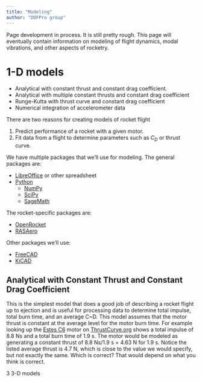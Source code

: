 ```yaml
---
title: "Modeling"
author: "DOFPro group"
---
```


Page development in process. It is still pretty rough. This page will eventually contain information on modeling of flight dynamics, modal vibrations, and other aspects of rocketry.

# 1-D models
* Analytical with constant thrust and constant drag coefficient.
* Analytical with multiple constant thrusts and constant drag coefficient
* Runge-Kutta with thrust curve and constant drag coefficient
* Numerical integration of accelerometer data

There are two reasons for creating models of rocket flight

1. Predict performance of a rocket with a given motor.
2. Fit data from a flight to determine parameters such as $C_D$ or thrust curve.

We have multiple packages that we'll use for modeling. The general packages are:

* [LibreOffice](https://www.libreoffice.org/) or other spreadsheet
* [Python](https://www.python.org/)
  * [NumPy](https://numpy.org/)
  * [SciPy](https://scipy.org/)
  * [SageMath](https://www.sagemath.org/)

The rocket-specific packages are:

* [OpenRocket](https://openrocket.info/)
* [RASAero](https://www.rasaero.com/)

Other packages we'll use:

* [FreeCAD](https://www.freecad.org/)
* [KiCAD](https://www.kicad.org/)

## Analytical with Constant Thrust and Constant Drag Coefficient
This is the simplest model that does a good job of describing a rocket flight up to ejection and is useful for processing data to determine total impulse, total burn time, and an average C~D. This model assumes that the motor thrust is constant at the average level for the motor burn time. For example looking up the [Estes C6]() motor on [ThrustCurve.org](http://www.thrustcurve.org/motorsearch.jsp?id=21) shows a total impulse of 8.8 Ns and a total burn time of 1.9 s. The motor would be modeled as generating a constant thrust of 8.8 Ns/1.9 s = 4.63 N for 1.9 s. Notice the listed average thrust is
4.7 N, which is close to the value we would specify, but not exactly the same. Which is correct? That would depend on what you think is correct.

3 3-D models